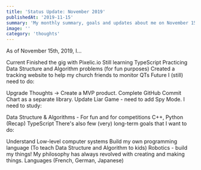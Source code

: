 ```yaml
---
title: 'Status Update: November 2019'
publishedAt: '2019-11-15'
summary: 'My monthly summary, goals and updates about me on November 15th, 2019'
image: ''
category: 'thoughts'
---
```


As of November 15th, 2019, I...

Current
Finished the gig with Pixelic.io
Still learning TypeScript
Practicing Data Structure and Algorithm problems (for fun purposes)
Created a tracking website to help my church friends to monitor QTs
Future
I (still) need to do:

Upgrade Thoughts -> Create a MVP product.
Complete GitHub Commit Chart as a separate library.
Update Liar Game - need to add Spy Mode.
I need to study:

Data Structure & Algorithms - For fun and for competitions
C++, Python (Recap)
TypeScript
There's also few (very) long-term goals that I want to do:

Understand Low-level computer systems
Build my own programming language (To teach Data Structure and Algorithm to kids)
Robotics - build my things! My philosophy has always revolved with creating and making things.
Languages (French, German, Japanese)
